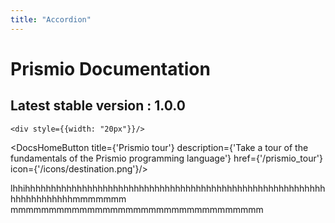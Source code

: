 ```yaml
---
title: "Accordion"
---
```


# Prismio Documentation
## Latest stable version : 1.0.0

<div className={'flex flex-row'}>
<DocsHomeButton
    title={'Get started with Prismio'}
    description={'Create your first Prismio project in IntelliJ IDEA '}
    href={'/getting_started'}
    icon={'/icons/shuttle.png'}/>

    <div style={{width: "20px"}}/>

<DocsHomeButton
    title={'Prismio tour'}
    description={'Take a tour of the fundamentals of the Prismio programming language'}
    href={'/prismio_tour'}
    icon={'/icons/destination.png'}/>
</div>
lhhihhhhhhhhhhhhhhhhhhhhhhhhhhhhhhhhhhhhhhhhhhhhhhhhhhhhhhhhhhhhhhhhhhhhhhmmmmmmm
mmmmmmmmmmmmmmmmmmmmmmmmmmmmmmmmm